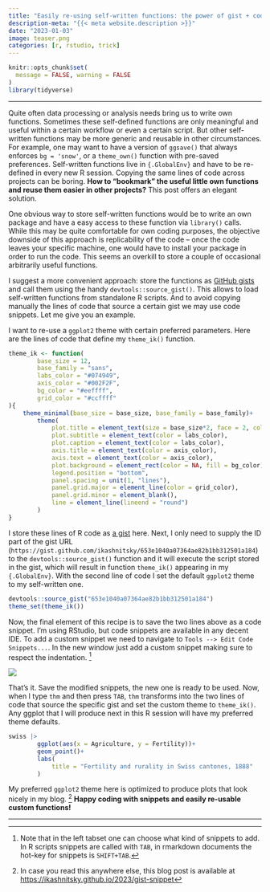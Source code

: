 ```yaml
---
title: "Easily re-using self-written functions: the power of gist + code snippet duo"
description-meta: "{{< meta website.description >}}"
date: "2023-01-03"
image: teaser.png
categories: [r, rstudio, trick]
---
```


```r
knitr::opts_chunk$set(
  message = FALSE, warning = FALSE
)
library(tidyverse)
```

***

Quite often data processing or analysis needs bring us to write own functions. Sometimes these self-defined functions are only meaningful and useful within a certain workflow or even a certain script. But other self-written functions may be more generic and reusable in other circumstances. For example, one may want to have a version of `ggsave()` that always enforces `bg = 'snow'`, or a `theme_own()` function with pre-saved preferences. Self-written functions live in `{.GlobalEnv}` and have to be re-defined in every new R session. Copying the same lines of code across projects can be boring. **How to "bookmark" the useful little own functions and reuse them easier in other projects?** This post offers an elegant solution.

One obvious way to store self-written functions would be to write an own package and have a easy access to these function via `library()` calls. While this may be quite comfortable for own coding purposes, the objective downside of this approach is replicability of the code -- once the code leaves your specific machine, one would have to install your package in order to run the code. This seems an overkill to store a couple of occasional arbitrarily useful functions. 

I suggest a more convenient approach: store the functions as [GitHub gists][gists] and call them using the handy `devtools::source_gist()`. This allows to load self-written functions from standalone R scripts. And to avoid copying manually the lines of code that source a certain gist we may use code snippets. Let me give you an example.

I want to re-use a `ggplot2` theme with certain preferred parameters. Here are the lines of code that define my `theme_ik()` function.

```r
theme_ik <- function(
        base_size = 12,
        base_family = "sans",
        labs_color = "#074949",
        axis_color = "#002F2F",
        bg_color = "#eeffff",
        grid_color = "#ccffff"
){
    theme_minimal(base_size = base_size, base_family = base_family)+
        theme(
            plot.title = element_text(size = base_size*2, face = 2, color = labs_color),
            plot.subtitle = element_text(color = labs_color),
            plot.caption = element_text(color = labs_color),
            axis.title = element_text(color = axis_color),
            axis.text = element_text(color = axis_color),
            plot.background = element_rect(color = NA, fill = bg_color),
            legend.position = "bottom",
            panel.spacing = unit(1, "lines"),
            panel.grid.major = element_line(color = grid_color),
            panel.grid.minor = element_blank(),
            line = element_line(lineend = "round")
        )
}
```

I store these lines of R code as [a gist][gist] here. Next, I only need to supply the ID part of the gist URL (`https://gist.github.com/ikashnitsky/653e1040a07364ae82b1bb312501a184`) to the `devtools::source_gist()` function and it will execute the script stored in the gist, which will result in function `theme_ik()` appearing in my `{.GlobalEnv}`. With the second line of code I set the default `ggplot2` theme to my self-written one. 

```r
devtools::source_gist("653e1040a07364ae82b1bb312501a184")
theme_set(theme_ik())
```

Now, the final element of this recipe is to save the two lines above as a code snippet. I'm using RStudio, but code snippets are available in any decent IDE. To add a custom snippet we need to navigate to `Tools --> Edit Code Snippets...`. In the new window just add a custom snippet making sure to respect the indentation. [^1]  

[![](snippet.png)](https://ikashnitsky.github.io/2023/gist-snippet/snippet.png)  

That's it. Save the modified snippets, the new one is ready to be used. Now, when I type `thm` and then press `TAB`, `thm` transforms into the two lines of code that source the specific gist and set the custom theme to `theme_ik()`. Any ggplot that I will produce next in this R session will have my preferred theme defaults.

```r
swiss |> 
        ggplot(aes(x = Agriculture, y = Fertility))+
        geom_point()+
        labs(
            title = "Fertility and rurality in Swiss cantones, 1888"
        )
```


My preferred `ggplot2` theme here is optimized to produce plots that look nicely in my blog. [^2] 
**Happy coding with snippets and easily re-usable custom functions!** 


***

[^1]: Note that in the left tabset one can choose what kind of snippets to add. In R scripts snippets are called with `TAB`, in rmarkdown documents the hot-key for snippets is `SHIFT+TAB`. 
[^2]: In case you read this anywhere else, this blog post is available at [https://ikashnitsky.github.io/2023/gist-snippet][post]

[gists]: https://gist.github.com
[gist]: https://gist.github.com/ikashnitsky/653e1040a07364ae82b1bb312501a184
[post]: https://ikashnitsky.github.io/2023/gist-snippet
